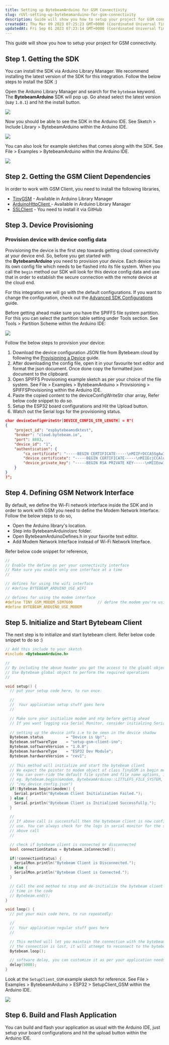 ```yaml
---
title: Setting up BytebeamArduino for GSM Connectivity
slug: rUVl-setting-up-bytebeamarduino-for-gsm-connectivity
description: Guide will show you how to setup your project for GSM connectivity.
createdAt: Thu Mar 09 2023 07:25:23 GMT+0000 (Coordinated Universal Time)
updatedAt: Fri Sep 01 2023 07:23:14 GMT+0000 (Coordinated Universal Time)
---
```


&#x20;This guide will show you how to setup your project for GSM connectivity.

## **Step 1. Getting the SDK**

You can install the SDK via Arduino Library Manager. We recommend installing the latest version of the SDK for this integration. Follow the below steps to install the SDK :)

Open the Arduino Library Manager and search for the `bytebeam` keyword. The **BytebeamArduino** SDK will pop up. Go ahead select the latest version (say `1.0.1`) and hit the install button.

![](/assets/DcGHHCSlcG0qySF6xkXKE_img1.png)

Now you should be able to see the SDK in the Arduino IDE. See Sketch > Include Library > BytebeamArduino within the Arduino IDE.&#x20;

![](/assets/oK6k0d9UGSIV3enFrzLu2_img2.png)

You can also look for example sketches that comes along with the SDK. See File > Examples > BytebeamArduino within the Arduino IDE.

![](/assets/D1BQUjCkMIFtD86qYo7Pu_img3.png)

## **Step 2. Getting the GSM Client Dependencies**

In order to work with GSM Client, you need to install the following libraries,

- [TinyGSM](https://github.com/vshymanskyy/TinyGSM)  - Available in Arduino Library Manager
- [ArduinoHttpClient ](https://github.com/arduino-libraries/ArduinoHttpClient) - Available in Arduino Library Manager
- [SSLClient](https://github.com/govorox/SSLClient)  - You need to install it via GitHub

## **Step 3. Device Provisioning**

### Provision device with device config data

Provisioning the device is the first step towards getting cloud connectivity at your device end. So, before you get started with the **BytebeamArduino** you need to provision your device. Each device has its own config file which needs to be flashed into its file system. When you call the `begin` method our SDK will look for this device config data and use that in order to establish the secure connection with the remote device at the cloud end.

For this integration we will go with the default configurations. If you want to change the configuration, check out the [Advanced SDK Configurations](/device-side-integrations/mcu/arduino/advanced-sdk-configurations) guide.

Before getting ahead make sure you have the SPIFFS file system partition. For this you can select the partition table setting under Tools section. See Tools > Partition Scheme within the Arduino IDE:

![](/assets/o4g5baYlxiJgT83G055jR_pic2.png)

Follow the below steps to provision your device:

1. Download the device configuration JSON file from Bytebeam cloud by following the [Provisioning a Device](/platform-guide/device-management/provisioning-a-device) guide.
2. After downloading the config file, open it in your favourite text editor and format the json document. Once done copy the formatted json document to the clipboard.
3. Open SPIFFS Provisioning example sketch as per your choice of the file system. See File > Examples > BytebeamArduino > Provisioning > SPIFFSProvisioning within the Arduino IDE.
4. Paste the copied content to the deviceConfigWriteStr char array, Refer below code snippet to do so.
5. Setup the ESP32 board configurations and Hit the Upload button.
6. Watch out the Serial logs for the provisioning status.

```json
char deviceConfigWriteStr[DEVICE_CONFIG_STR_LENGTH] = R"(
{
    "project_id": "espbytebeamsdktest",
    "broker": "cloud.bytebeam.io",
    "port": 8883,
    "device_id": "1",
    "authentication": {
        "ca_certificate": "-----BEGIN CERTIFICATE-----\nMIIFrDCCA5SgAwIBAgICB+\naWExETAPBgNVBAgTCEthcm5hdGFrMRIwEAYDVQQHEwlCYW5nYWxvcmUxFzAVBgNV\nBAkTDlN1YmJpYWggR2FyZGVuMQ8wDQYDVQQREwY1NjAwMTExFDASBgNVBAoTC0J5\ndGViZWFtLmlvMB4XDTIxMDkwMjExMDYyM1oXDTMxMDkwMjExMDYyM1owdzEOMAwG\nA1UEBhMFSW5kaWExETAPBgNVBAgTCEthcm5hdGFrMRIwEAYDVQQHEwlCYW5nYWxv\ncmUxFzAVBgNVBAkTDlN1YmJpYWggR2FyZGVuMQ8wDQYDVQQREwY1NjAwMTExFDAS\nBgNVBAoTC0J5dGViZWFtLmlvMIICIjANBgkqhkiG9w0BAQEFAAOCAg8AMIICCgKC\nAgEAr/bnOa/8AUGZmd/s+7rejuROgeLqqU9X15KKfKOBqcoMyXsSO65UEwpzadpw\nMl7GDCdHqFTymqdnAnbhgaT1PoIFhOG64y7UiNgiWmbh0XJj8G6oLrW9rQ1gug1Q\n/D7x2fUnza71aixiwEL+KsIFYIdDuzmoRD3rSer/bKOcGGs0WfB54KqIVVZ1DwsU\nk1wx5ExsKo7gAdXMAbdHRI2Szmn5MsZwGL6V0LfsKLE8ms2qlZe50oo2woLNN6XP\nRfRL4bwwkdsCqXWkkt4eUSNDq9hJsuINHdhO3GUieLsKLJGWJ0lq6si74t75rIKb\nvvsFEQ9mnAVS+iuUUsSjHPJIMnn/J64Nmgl/R/8FP5TUgUrHvHXKQkJ9h/a7+3tS\nlV2KMsFksXaFrGEByGIJ7yR4qu9hx5MXf8pf8EGEwOW/H3CdWcC2MvJ11PVpceUJ\neDVwE7B4gPM9Kx02RNwvUMH2FmYqkXX2DrrHQGQuq+6VRoN3rEdmGPqnONJEPeOw\nZzcGDVXKWZtd7UCbcZKdn0RYmVtI/OB5OW8IRoXFYgGB3IWP796dsXIwbJSqRb9m\nylICGOceQy3VR+8+BHkQLj5/ZKTe+AA3Ktk9UADvxRiWKGcejSA/LvyT8qzz0dqn\nGtcHYJuhJ/XpkHtB0PykB5WtxFjx3G/osbZfrNflcQZ9h1MCAwEAAaNCMEAwDgYD\nVR0PAQH/BAQDAgKEMA8GA1UdEwEB/wQFMAMBAf8wHQYDVR0OBBYEFKl/MTbLrZ0g\nurneOmAfBHO+LHz+MA0GCSqGSIb3DQEBCwUAA4ICAQAlus/uKic5sgo1d2hBJ0Ak\ns1XJsA2jz+OEdshQHmCCmzFir3IRSuVRmDBaBGlJDHCELqYxKn6dl/sKGwoqoAQ5\nOeR2sey3Nmdyw2k2JTDx58HnApZKAVir7BDxbIbbHmfhJk4ljeUBbertNXWbRHVr\ncs4XBNwXvX+noZjQzmXXK89YBsV2DCrGRAUeZ4hQEqV7XC0VKmlzEmfkr1nibDr5\nqwbI+7QWIAnkHggYi27lL2UTHpbsy9AnlrRMe73upiuLO7TvkwYC4TyDaoQ2ZRpG\nHY+mxXLdftoMv/ZvmyjOPYeTRQbfPqoRqcM6XOPXwSw9B6YddwmnkI7ohNOvAVfD\nwGptUc5OodgFQc3waRljX1q2lawZCTh58IUf32CRtOEL2RIz4VpUrNF/0E2vts1f\npO7V1vY2Qin998Nwqkxdsll0GLtEEE9hUyvk1F8U+fgjJ3Rjn4BxnCN4oCrdJOMa\nJCaysaHV7EEIMqrYP4jH6RzQzOXLd0m9NaL8A/Y9z2a96fwpZZU/fEEOH71t3Eo3\nV/CKlysiALMtsHfZDwHNpa6g0NQNGN5IRl/w1TS1izzjzgWhR6r8wX8OPLRzhNRz\n2HDbTXGYsem0ihC0B8uzujOhTHcBwsfxZUMpGjg8iycJlfpPDWBdw8qrGu8LeNux\na0cIevjvYAtVysoXInV0kg==\n-----END CERTIFICATE-----\n",
        "device_certificate": "-----BEGIN CERTIFICATE-----\nMIIEcjCCAlqgAwIBAgICB+\naWExETAPBgNVBAgTCEthcm5hdGFrMRIwEAYDVQQHEwlCYW5nYWxvcmUxFzAVBgNV\nBAkTDlN1YmJpYWggR2FyZGVuMQ8wDQYDVQQREwY1NjAwMTExFDASBgNVBAoTC0J5\ndGViZWFtLmlvMB4XDTIyMTEwMzA3NDcwMloXDTMyMTEwMzA3NDcwMlowKTEbMBkG\nA1UEChMSZXNwYnl0ZWJlYW1zZGt0ZXN0MQowCAYDVQQDEwExMIIBIjANBgkqhkiG\n9w0BAQEFAAOCAQ8AMIIBCgKCAQEAzsm8CF8fKSzWFKZeO52RJRGER4z7sYrgTb9x\noIeljE8kmhR+EW217sxUyUn+rmJSCxRz6jtspKv37POPaQilmwtriVq8L46YCrXa\nbI9manlqw0WqAfaWAlFXzM13CuXeGZKhuAK3INs15jqP0s+oWFvww8+hww540I+s\nn6j5yEUnWKSIgoYEc82cwvj0qOvaxYxjUTXgV2IDLSXdFJbZq4k9LDbzPZdDe0aY\n4X9UpdrjS5cRWT3Ok4VwWpMRwOT654CTwE8WUja/pHTRFbMYkqd1jrD2Joqtm+u9\nplTq7I9/fDnkRqPjueDQ04LKTbUC2UsRKw1VmHPndw22+mDPUwIDAQABo1YwVDAO\nBgNVHQ8BAf8EBAMCBaAwEwYDVR0lBAwwCgYIKwYBBQUHAwIwHwYDVR0jBBgwFoAU\nqX8xNsutnSC6ud46YB8Ec74sfP4wDAYDVR0RBAUwA4IBMTANBgkqhkiG9w0BAQsF\nAAOCAgEAcj5Ytt47AdmsXBsv/K7YkUvkNwV64luBMQtqmTKRDWnIQLaFzPjdpieu\n81ktFKklKw6pReWdUPSBy6hKq3zzGvSsShBSghbOAJvlPkK6jpLy5TzZdIj8ug7g\nMCzZvqdmznekSg4elGHJIYUfHD6ZUJaEkkGD1yQpxOIVCnodhN2246SXJK23itmz\nB5y1AHU5zydN7Ys0oY1l8RCc5Iz24IcQAi//2pIPe9ORks3QBBi+qY9m+emHCqgb\n48hNe5v7X+yF4VITlWs3Mfk0gSgbDQ4OwVf/8/D7o0hQ8EU5bzXNvf49Kd2mWTii\nQdQDdNLxZsdgWNwYdqrQhA0qN02yJxkhNm5GXmP75zmg0bPe4I+pNwuy+B32wFZn\nNcZrh4HZzS1cAyyyr3E59zsPjqcohaUcBpe6oUoQ8z1V7K9FR31TnFfvjg9mbDnX\nv2+PXsp0m7f4e1QfepZxUwyjemxOe/b+IEc7PckIrkPy46JaIvi9ONrTR8Y5wDir\nbGuzpmiyMFlyzK4ULh7kt7MU/jU/ulnqDU8JvAnhhxK3kgV4vv8LSYJSEYYP9i1S\nj/EPPQBANdtr4B2pcV1ig13dinq7rir6Q/pnkKrAFOfZcvOWW2BvPOC2dcnCYJpB\n1R5QJGXqna8Uh+ZwThs0K/Nd9dml1w/Rug8hx0VHoIe6AjXEepQ=\n-----END CERTIFICATE-----\n",
        "device_private_key": "-----BEGIN RSA PRIVATE KEY-----\nMIIEowIBAAKCAQEAzsm8CF8fKSzWFKZeO52RJRGER4z7sYrgTb9xoIeljE8kmhR+\nEW217sxUyUn+\nAfaWAlFXzM13CuXeGZKhuAK3INs15jqP0s+oWFvww8+hww540I+sn6j5yEUnWKSI\ngoYEc82cwvj0qOvaxYxjUTXgV2IDLSXdFJbZq4k9LDbzPZdDe0aY4X9UpdrjS5cR\nWT3Ok4VwWpMRwOT654CTwE8WUja/pHTRFbMYkqd1jrD2Joqtm+u9plTq7I9/fDnk\nRqPjueDQ04LKTbUC2UsRKw1VmHPndw22+mDPUwIDAQABAoIBAHv3A/ogzBVrA4ut\nkKA8fV6zeZFLOzfcAUuakQujReMvLsoPruPT2VUmuU1SRpNT7csmn7azmRW+4gny\nmO5meKDR382fz2DTIuKI0kByVvtNfmtBwAEdSiBpkzD7m3m1A8hg1wHw3sebolw6\njy3Zvxn5RASe3GKKsnKVLu8n5VXgyytn2I6sYOmKoLv3N9V3tziHL3Gl2AfWAd5P\nJHJdxZ50hhjzUnI0MmvUU6M9G26xagxNNibzOWv3BEuBRw5fuVpt/QoBouFhcKF7\nEdCFpiZ8LJFpux6FyLDOOAa7mj+Y6yK1qKsJbFGG8AnhPTO/bAc1m7yQcJygH9cl\nretVDcECgYEA4z+NkjqIPRiAvOsmJD6KfMeABkZc4JmART+KtrpoJmPWc2WDxu8M\ngP1eqmh/aGGORY8hcFyl+SIf5JvP13Dd/47tSK4vhyEGnnqRt+wjjuzci0rDvFdH\ntaUbjlb4kKStssQPTTmG726Zd1f32eKzBnCY8YqWdMMM1HXak20rPo8CgYEA6PN8\nYIcIrRkFzyvam8m5pCeoHylBgSNjN2j8dGC8b6SGMG6y4+rUiuxfhC/Oq7UtOvf+\njYQQgeMjB22dhcvJa6rjuuKXXpbcgNnzcemnySohUr7Nm1bXHwRfoqMAmeh3pkcL\nL+K4Mf6Gd1i2hiYd4Dd59m5/p3W+QUyKa4iaRP0CgYAf2/UZHyOijSDfW4hJZIs9\n2ypTtuGmi160Vqg33gJj/3M9UmobJcB3BQ6UjXnvRF4R2nMxsYuDVglqn32QEr7M\n6VjS67i2FSc8aKqtQmnpy8NPs/elHAdtq+wlFIRcovnHKj2K8hm8z6CsXqTc4y9+\nI6MNmgRl8kKGNs+iA5ggeQKBgBKLN25zsWQeJtE8G3XlVArWQVLhtN4z0/UYPWiC\nPt3gSfJXDZSJIAxDDsN2DsyqaoRUM4ZOagX878/qkOySsWEJxIEfAo+8EKeNMgzy\nXbHs0aRFnhZsjklgzsAim6ykzcmFxEU2lhUcvtWHUVhSdnRf1iyg1Taeb9vA3Q/8\nWtN9AoGBAN+rik+pvcdPAexngqmsUgoW8Abvv7dyBmt99KfnyRDfbt6EM68CZI90\naOlNE9P7XZyOyfQdzOlJWv8B78dwrbwMiwkhGyb6ms11GGB5J90f8oON4tMjEzdW\nKFI0T+ZOXN99GcKLHeg5GfGqHcHlEhXP9BtRyTJVz914alvOIaiY\n-----END RSA PRIVATE KEY-----\n"
    }
}
)";
```

## **Step 4. Defining GSM Network Interface**

By default, we define the Wi-Fi network interface inside the SDK and in order to work with GSM you need to define the Modem Network Interface. Follow the below steps to do so,

- Open the Arduino library's location.
- Step into BytebeamArduino\src folder.
- Open BytebeamArduinoDefines.h in your favorite text editor.
- Add Modem Network Interface instead of Wi-Fi Network Interface.

Refer below code snippet for reference,&#x20;

```cpp
//
// Enable the define as per your connectivity interface
// Make sure you enable only one interface at a time
//

// defines for using the wifi interface
// #define BYTEBEAM_ARDUINO_USE_WIFI

// defines for using the modem interface
#define TINY_GSM_MODEM_SIM7600           // define the modem you're using
#define BYTEBEAM_ARDUINO_USE_MODEM
```

## **Step 5. Initialize and Start Bytebeam Client**

The next step is to initialize and start bytebeam client. Refer below code snippet to do so :)

```cpp
// Add this include to your sketch
#include <BytebeamArduino.h>

//
// By including the above header you got the access to the gloabl object named Bytebeam
// Use Bytebeam global object to perform the required operations
//

void setup() {
  // put your setup code here, to run once:

  //
  //  Your application setup stuff goes here
  //

  // Make sure your initialize modem and ntp before gettig ahead
  // If you want logging via Serial Monitor, consider initialzing Serial as well
  
  // setting up the device info i.e to be seen in the device shadow
  Bytebeam.status          = "Device is Up!";
  Bytebeam.softwareType    = "setup-gsm-client-ino";
  Bytebeam.softwareVersion = "1.0.0";
  Bytebeam.hardwareType    = "ESP32 Dev Module";
  Bytebeam.hardwareVersion = "rev1";
  
  // This method will initialize and start the bytebeam client
  // We expect the pointer to modem object of class TinyGSM in begin method 
  // You can over-ride the default file system and file name options, if needed
  // eg. Bytebeam.begin(&modem, BytebeamArduino::LITTLEFS_FILE_SYSTEM, 
  // "/my_device_config.json")
  if(!Bytebeam.begin(&modem)) {
    Serial.println("Bytebeam Client Initialization Failed.");
  } else {
    Serial.println("Bytebeam Client is Initialized Successfully.");
  }

  //
  // If above call is successfull then the bytebeam client is now configured for the
  // use. You can always check for the logs in serial monitor for the status of the 
  // above call
  //

  // check if bytebeam client is connected or disconnected
  bool connectionStatus = Bytebeam.isConnected();

  if(!connectionStatus) {
    SerialMon.println("Bytebeam Client is Disconnected.");
  } else {
    SerialMon.println("Bytebeam Client is Connected.");
  }

  // Call the end method to stop and de-initialize the bytebeam client at any point of 
  // time in the code
  // Bytebeam.end();
}

void loop() {
  // put your main code here, to run repeatedly:

  //
  //  Your application regular stuff goes here
  //

  // This method will let you maintain the connection with the bytebeam cloud, In case
  // the connection is lost, it will attempt to reconnect to the bytebeam cloud
  Bytebeam.loop();

  // software delay, you can customize it as per your application needs
  delay(5000);
}
```

Look at the `SetupClient_GSM` example sketch for reference. See File > Examples > BytebeamArduino > ESP32 > SetupClient\_GSM within the Arduino IDE.

![](/assets/xGVrKTkg_RU8A3MnmvP_g_img1.png)

## **Step 6. Build and Flash Application**

You can build and flash your application as usual with the Arduino IDE, just setup your board configurations and hit the upload button within the Arduino IDE.

